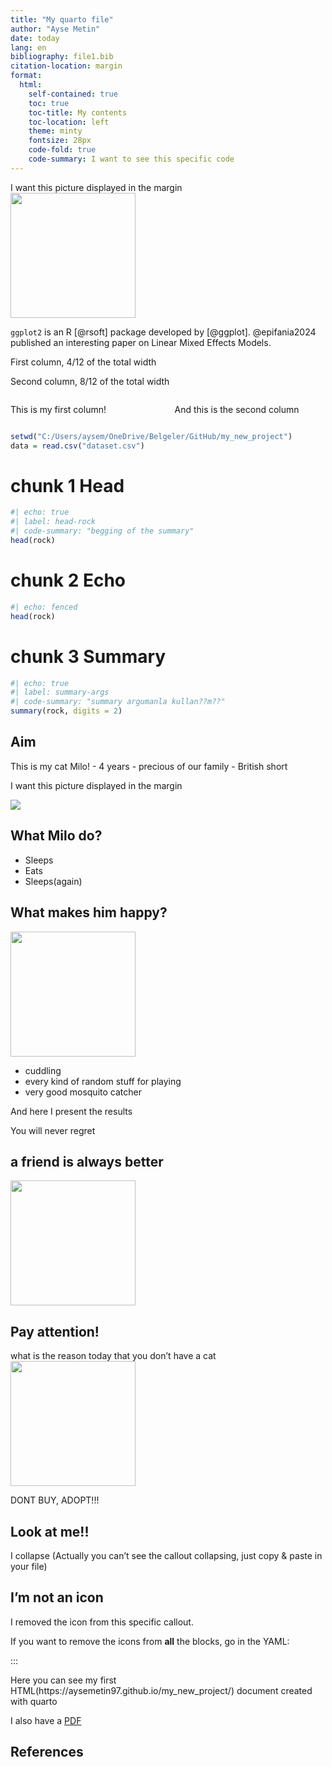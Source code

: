 ```yaml
---
title: "My quarto file"
author: "Ayse Metin"
date: today
lang: en
bibliography: file1.bib
citation-location: margin
format: 
  html:
    self-contained: true     
    toc: true                   
    toc-title: My contents   
    toc-location: left
    theme: minty  
    fontsize: 28px   
    code-fold: true
    code-summary: I want to see this specific code
---
```

::: {.column-margin}
I want this picture displayed in the margin  
![](milo2.png){width=200}
:::

`ggplot2` is an R [@rsoft] package developed by [@ggplot]. @epifania2024 published an interesting paper on Linear Mixed Effects Models. 

::: {.grid}
::: {.g-col-4}
First column, 4/12 of the total width
:::

::: {.g-col-8}
Second column, 8/12 of the total width 
:::
:::

::: {.columns}
::: {.column width="50%"}
This is my first column!
:::

::: {.column width="50%"}
And this is the second column
:::
:::

::: {.panel-tabset}


```r
setwd("C:/Users/aysem/OneDrive/Belgeler/GitHub/my_new_project")
data = read.csv("dataset.csv")
```
# chunk 1 Head
```r
#| echo: true
#| label: head-rock
#| code-summary: "begging of the summary"
head(rock)
```
# chunk 2 Echo
```r
#| echo: fenced
head(rock)
```
# chunk 3 Summary
```r
#| echo: true
#| label: summary-args
#| code-summary: "summary argumanla kullan??m??"
summary(rock, digits = 2)
```

:::

## Aim

This is my cat Milo!
- 4 years
- precious of our family
- British short

I want this picture displayed in the margin

![](milo1.png)

## What Milo do?

- Sleeps 
- Eats
- Sleeps(again)

## What makes him happy?

![](milo7.png){width=200}

- cuddling
- every kind of random stuff for playing
- very good mosquito catcher 

And here I present the results

::: {.callout-note}
You will never regret
:::

::: {.callout-tip}
## a friend is always better
![](milo8.png){width=200}
:::

::: {.callout-caution}
## Pay attention!
what is the reason today that you don't have a cat
![](milo7.png){width=200}
:::


::: {.callout-warning}
DONT BUY, ADOPT!!! 
:::

::: {.callout-warning collapse="true"}
## Look at me!!

I collapse (Actually you can't see the callout collapsing, just copy & paste in your file)
:::


::: {.callout-tip icon="false"}
## I'm not an icon

I removed the icon from this specific callout. 

If you want to remove the icons from **all** the blocks, go in the YAML: 
:::

:::

Here you can see my first HTML(https://aysemetin97.github.io/my_new_project/) document created with quarto 

I also have a [PDF](my presentation-in-pdf.pdf)

## References
